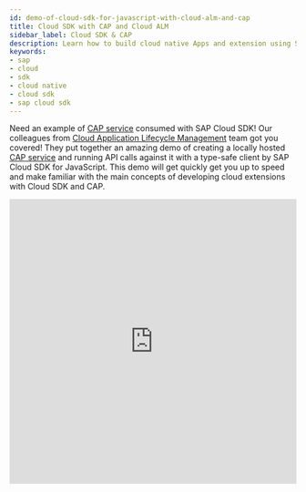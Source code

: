 ```yaml
---
id: demo-of-cloud-sdk-for-javascript-with-cloud-alm-and-cap
title: Cloud SDK with CAP and Cloud ALM
sidebar_label: Cloud SDK & CAP
description: Learn how to build cloud native Apps and extension using SAP Cloud SDK for JavaScrip with Cloud Application Programming model (CAP)
keywords:
- sap
- cloud
- sdk
- cloud native
- cloud sdk
- sap cloud sdk
---
```


Need an example of [CAP service](../../related-projects/cap.mdx) consumed with SAP Cloud SDK! Our colleagues from [Cloud Application Lifecycle Management](../../overview/sdk-used-by.mdx#sap-cloud-application-lifecycle-management-calm) team got you covered! They put together an amazing demo of creating a locally hosted [CAP service](../../related-projects/cap.mdx) and running API calls against it with a type-safe client by SAP Cloud SDK for JavaScript. This demo will get quickly get you up to speed and make familiar with the main concepts of developing cloud extensions with Cloud SDK and CAP.

<div class="sdk-video-container">
<iframe src="https://cdnapisec.kaltura.com/p/1921661/sp/192166100/embedIframeJs/uiconf_id/35919811/partner_id/1921661?flashvars[mediaProxy.mediaPlayFrom]=598&iframeembed=true&playerId=sapvideo&entry_id=1_71wlxvjf&flashvars[streamerType]=auto" width="100%" height="500" allowfullscreen webkitallowfullscreen mozAllowFullScreen allow="autoplay *; fullscreen *; encrypted-media *" frameborder="0"></iframe>
</div>
